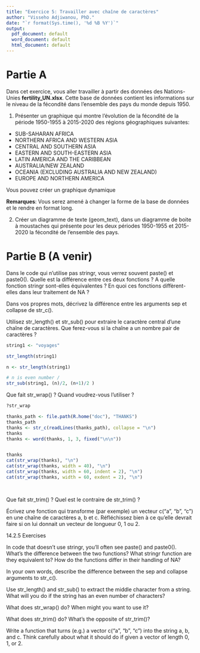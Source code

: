 ```yaml
---
title: "Exercice 5: Travailler avec chaîne de caractères"
author: "Visseho Adjiwanou, PhD."
date: "`r format(Sys.time(), '%d %B %Y')`"
output:
  pdf_document: default
  word_document: default
  html_document: default
---
```


# Partie A

Dans cet exercice, vous aller travailler à partir des données des Nations-Unies **fertility_UN.xlsx**.
Cette base de données contient les informations sur le niveau de la fécondité dans l'ensemble des pays du monde depuis 1950.

1. Présenter un graphique qui montre l'évolution de la fécondité de la période 1950-1955 à 2015-2020 des régions géographiques suivantes:
- SUB-SAHARAN AFRICA
- NORTHERN AFRICA AND WESTERN ASIA
- CENTRAL AND SOUTHERN ASIA
- EASTERN AND SOUTH-EASTERN ASIA
- LATIN AMERICA AND THE CARIBBEAN
- AUSTRALIA/NEW ZEALAND
- OCEANIA (EXCLUDING AUSTRALIA AND NEW ZEALAND)
- EUROPE AND NORTHERN AMERICA

Vous pouvez créer un graphique dynamique

**Remarques**: Vous serez amené à changer la forme de la base de données et le rendre en format long.

2. Créer un diagramme de texte (geom_text), dans un diagramme de boite à moustaches qui présente pour les deux périodes 1950-1955 et 2015-2020 la fécondité de l'ensemble des pays.


# Partie B (A venir)

Dans le code qui n'utilise pas stringr, vous verrez souvent paste() et paste0(). Quelle est la différence entre ces deux fonctions ? A quelle fonction stringr sont-elles équivalentes ? En quoi ces fonctions diffèrent-elles dans leur traitement de NA ?

Dans vos propres mots, décrivez la différence entre les arguments sep et collapse de str_c().

Utilisez str_length() et str_sub() pour extraire le caractère central d'une chaîne de caractères. Que ferez-vous si la chaîne a un nombre pair de caractères ?


```r

string1 <- "voyages"

str_length(string1)

n <- str_length(string1)

# n is even number /
str_sub(string1, (n)/2, (n+1)/2 )


```

Que fait str_wrap() ? Quand voudrez-vous l'utiliser ?

```r
?str_wrap

thanks_path <- file.path(R.home("doc"), "THANKS")
thanks_path
thanks <- str_c(readLines(thanks_path), collapse = "\n")
thanks
thanks <- word(thanks, 1, 3, fixed("\n\n"))


thanks
cat(str_wrap(thanks), "\n")
cat(str_wrap(thanks, width = 40), "\n")
cat(str_wrap(thanks, width = 60, indent = 2), "\n")
cat(str_wrap(thanks, width = 60, exdent = 2), "\n")

    
```


Que fait str_trim() ? Quel est le contraire de str_trim() ?

Écrivez une fonction qui transforme (par exemple) un vecteur c("a", "b", "c") en une chaîne de caractères a, b et c. Réfléchissez bien à ce qu'elle devrait faire si on lui donnait un vecteur de longueur 0, 1 ou 2.


14.2.5 Exercises

In code that doesn’t use stringr, you’ll often see paste() and paste0(). What’s the difference between the two functions? What stringr function are they equivalent to? How do the functions differ in their handling of NA?

In your own words, describe the difference between the sep and collapse arguments to str_c().

Use str_length() and str_sub() to extract the middle character from a string. What will you do if the string has an even number of characters?

What does str_wrap() do? When might you want to use it?

What does str_trim() do? What’s the opposite of str_trim()?

Write a function that turns (e.g.) a vector c("a", "b", "c") into the string a, b, and c. Think carefully about what it should do if given a vector of length 0, 1, or 2.

